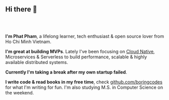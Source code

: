 <h2 style="margin-bottom: 4rem;">Hi there 👋</h2>

**I'm Phat Pham**, a lifelong learner, tech enthusiast & open source lover from Ho Chi Minh Vietnam.

**I'm great at building MVPs**. Lately I've been focusing on [Cloud Native](https://www.cncf.io), Microservices & Serverless to build performance, scalable & highly available distributed systems.

**Currently I'm taking a break after my own startup failed**.

**I write code & read books in my free time**, check [github.com/boringcodes](https://github.com/boringcodes) for what I'm writing for fun. I'm also studying M.S. in Computer Science on the weekend.
